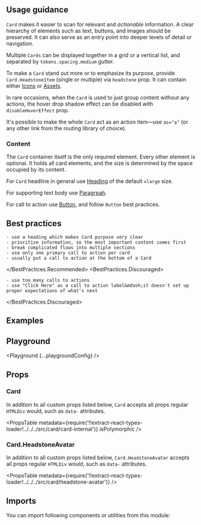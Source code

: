 


<Layout title="Card" description="Group content and actions about a single subject together to make it easier to scan and read.">

## Usage guidance

`Card` makes it easier to scan for relevant and _actionable_ information. A clear hierarchy of elements such as text, buttons, and images should be preserved. It can also serve as an entry point into deeper levels of detail or navigation.

Multiple `Cards` can be displayed together in a grid or a vertical list, and separated by `tokens.spacing.medium` gutter.

To make a `Card` stand out more or to emphasize its purpose, provide `Card.HeadstoneItem` (single or multiple) via `headstone` prop. It can contain either [Icons](/components/icon) or [Assets](/components/asset).

In rare occasions, when the `Card` is used to just group content without any actions, the hover drop shadow effect can be disabled with `disableHoverEffect` prop.

It's possible to make the whole `Card` act as an action item&mdash;use `as="a"` (or any other link from the routing library of choice).

### Content

The `Card` container itself is the only required element. Every other element is optional. It holds all card elements, and the size is determined by the space occupied by its content.

For `Card` headline in general use [Heading](/components/heading) of the default `xlarge` size.

For supporting text body use [Paragrpah](/components/paragraph).

For call to action use [Button](/components/button), and follow `Button` best practices.

## Best practices

<BestPractices>
  <BestPractices.Recommended>

    - use a heading which makes Card purpose very clear
    - prioritize information, so the most important content comes first
    - break complicated flows into multiple sections
    - use only one primary call to action per card
    - usually put a call to action at the bottom of a Card

  </BestPractices.Recommended>
  <BestPractices.Discouraged>

    - use too many calls to actions
    - use "Click Here" as a call to action label&mdash;it doesn't set up proper expectations of what's next

  </BestPractices.Discouraged>
</BestPractices>

## Examples

<Example title="Basic usage" path="card/basic-usage">
  <BasicUsage />
</Example>

<Example title="With headstone" path="card/with-headstone">
  <WithHeadstone />
</Example>

<Example title="With disabled hover" path="card/with-disabled-hover">
  <WithDisabledHover />
</Example>

<Example title="As a Link" path="card/as-a-link">
  <AsALink />
</Example>

<Example title="Inverted" path="card/inverted" darkPreview>
  <Inverted />
</Example>

## Playground

<Playground {...playgroundConfig} />

## Props

### Card

In addition to all custom props listed below, `Card` accepts all props regular `HTMLDiv` would, such as `data-` attributes.

<PropsTable
  metadata={require('!!extract-react-types-loader!../../../src/card/card-internal')}
  isPolymorphic
/>

### Card.HeadstoneAvatar

In addition to all custom props listed below, `Card.HeadstoneAvatar` accepts all props regular `HTMLDiv` would, such as `data-` attributes.

<PropsTable
  metadata={require('!!extract-react-types-loader!../../../src/card/headstone-avatar')}
/>

## Imports

You can import following components or utilities from this module:

<Imports module={CardExports} path="@datacamp/waffles/card" />

</Layout>

